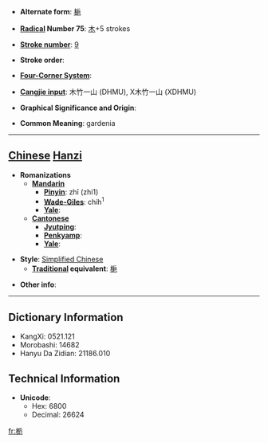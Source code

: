* '''Alternate form''': [[梔]]

* '''[[Wiktionary:Chinese radical index| Radical]] Number 75''': [[Wiktionary:Chinese radical index 木|木]]+5 strokes

* '''[[Wiktionary:Chinese total strokes index|Stroke number]]''': [[Wiktionary:Chinese total strokes index 9|9]]

* '''Stroke order''': 

* '''[[Wiktionary:Chinese four corner index|Four-Corner System]]''': 

* '''[[Wiktionary:Chinese Cangjie index|Cangjie input]]''': 木竹一山 (DHMU), X木竹一山 (XDHMU)

* '''Graphical Significance and Origin''': 

* '''Common Meaning''': gardenia

----

== [[Chinese]] [[Hanzi]] ==

* '''Romanizations'''
** '''[[Mandarin]]'''
*** '''[[Pinyin]]''': zhī (zhi1)
*** '''[[Wade-Giles]]''': chih<sup>1</sup>
*** '''[[Yale]]''': 
** '''[[Cantonese]]'''
*** '''[[Jyutping]]''':
*** '''[[Penkyamp]]''': 
*** '''[[Yale]]''': 

* '''Style''': [[Simplified Chinese]] 
** '''[[Traditional Chinese|Traditional]] equivalent''': [[梔]]

* '''Other info''': 

----

== Dictionary Information ==

* KangXi: 0521.121
* Morobashi: 14682
* Hanyu Da Zidian: 21186.010

== Technical Information ==

* '''Unicode''':
** Hex: 6800
** Decimal: 26624

[[fr:栀]]